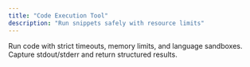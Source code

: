 ```yaml
---
title: "Code Execution Tool"
description: "Run snippets safely with resource limits"
---
```


Run code with strict timeouts, memory limits, and language sandboxes. Capture stdout/stderr and return structured results.
